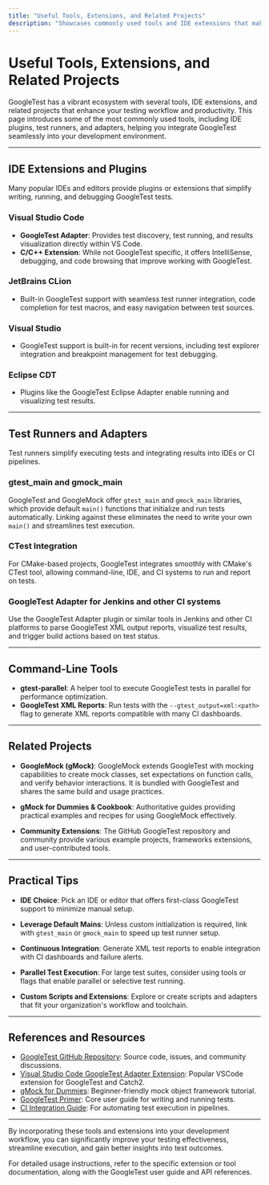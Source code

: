 ```yaml
---
title: "Useful Tools, Extensions, and Related Projects"
description: "Showcases commonly used tools and IDE extensions that make working with GoogleTest more effective, such as VS Code plugins, runners, and adapters. Helps users find ways to enhance their development workflow."
---
```


# Useful Tools, Extensions, and Related Projects

GoogleTest has a vibrant ecosystem with several tools, IDE extensions, and related projects that enhance your testing workflow and productivity. This page introduces some of the most commonly used tools, including IDE plugins, test runners, and adapters, helping you integrate GoogleTest seamlessly into your development environment.

---

## IDE Extensions and Plugins

Many popular IDEs and editors provide plugins or extensions that simplify writing, running, and debugging GoogleTest tests.

### Visual Studio Code

- **GoogleTest Adapter**: Provides test discovery, test running, and results visualization directly within VS Code.
- **C/C++ Extension**: While not GoogleTest specific, it offers IntelliSense, debugging, and code browsing that improve working with GoogleTest.

### JetBrains CLion

- Built-in GoogleTest support with seamless test runner integration, code completion for test macros, and easy navigation between test sources.

### Visual Studio

- GoogleTest support is built-in for recent versions, including test explorer integration and breakpoint management for test debugging.

### Eclipse CDT

- Plugins like the GoogleTest Eclipse Adapter enable running and visualizing test results.

---

## Test Runners and Adapters

Test runners simplify executing tests and integrating results into IDEs or CI pipelines.

### gtest_main and gmock_main

GoogleTest and GoogleMock offer `gtest_main` and `gmock_main` libraries, which provide default `main()` functions that initialize and run tests automatically. Linking against these eliminates the need to write your own `main()` and streamlines test execution.

### CTest Integration

For CMake-based projects, GoogleTest integrates smoothly with CMake's CTest tool, allowing command-line, IDE, and CI systems to run and report on tests.

### GoogleTest Adapter for Jenkins and other CI systems

Use the GoogleTest Adapter plugin or similar tools in Jenkins and other CI platforms to parse GoogleTest XML output reports, visualize test results, and trigger build actions based on test status.

---

## Command-Line Tools

- **gtest-parallel**: A helper tool to execute GoogleTest tests in parallel for performance optimization.
- **GoogleTest XML Reports**: Run tests with the `--gtest_output=xml:<path>` flag to generate XML reports compatible with many CI dashboards.

---

## Related Projects

- **GoogleMock (gMock)**: GoogleMock extends GoogleTest with mocking capabilities to create mock classes, set expectations on function calls, and verify behavior interactions. It is bundled with GoogleTest and shares the same build and usage practices.

- **gMock for Dummies & Cookbook**: Authoritative guides providing practical examples and recipes for using GoogleMock effectively.

- **Community Extensions**: The GitHub GoogleTest repository and community provide various example projects, frameworks extensions, and user-contributed tools.

---

## Practical Tips

- **IDE Choice**: Pick an IDE or editor that offers first-class GoogleTest support to minimize manual setup.

- **Leverage Default Mains**: Unless custom initialization is required, link with `gtest_main` or `gmock_main` to speed up test runner setup.

- **Continuous Integration**: Generate XML test reports to enable integration with CI dashboards and failure alerts.

- **Parallel Test Execution**: For large test suites, consider using tools or flags that enable parallel or selective test running.

- **Custom Scripts and Extensions**: Explore or create scripts and adapters that fit your organization's workflow and toolchain.

---

## References and Resources

- [GoogleTest GitHub Repository](https://github.com/google/googletest): Source code, issues, and community discussions.
- [Visual Studio Code GoogleTest Adapter Extension](https://marketplace.visualstudio.com/items?itemName=matepek.vscode-catch2-test-adapter): Popular VSCode extension for GoogleTest and Catch2.
- [gMock for Dummies](https://google.github.io/googletest/gmock_for_dummies.html): Beginner-friendly mock object framework tutorial.
- [GoogleTest Primer](primer.md): Core user guide for writing and running tests.
- [CI Integration Guide](guides/integration-scenarios/ci-integration.md): For automating test execution in pipelines.

---

By incorporating these tools and extensions into your development workflow, you can significantly improve your testing effectiveness, streamline execution, and gain better insights into test outcomes.

For detailed usage instructions, refer to the specific extension or tool documentation, along with the GoogleTest user guide and API references.
